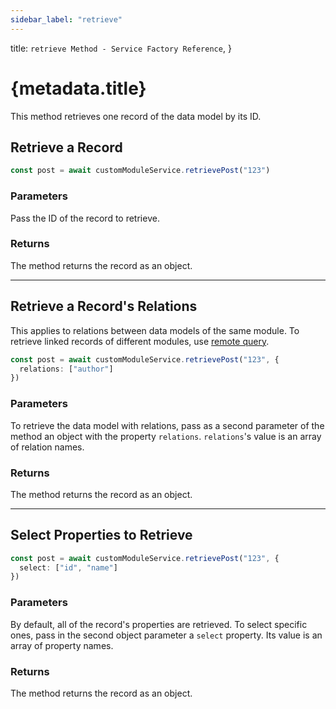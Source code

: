 ```yaml
---
sidebar_label: "retrieve"
---
```


  title: `retrieve Method - Service Factory Reference`,
}

# {metadata.title}

This method retrieves one record of the data model by its ID.

## Retrieve a Record

```ts
const post = await customModuleService.retrievePost("123")
```

### Parameters

Pass the ID of the record to retrieve.

### Returns

The method returns the record as an object.

---

## Retrieve a Record's Relations

<Note>

This applies to relations between data models of the same module. To retrieve linked records of different modules, use [remote query](!docs!/advanced-development/modules/remote-query).

</Note>

```ts
const post = await customModuleService.retrievePost("123", {
  relations: ["author"]
})
```

### Parameters

To retrieve the data model with relations, pass as a second parameter of the method an object with the property `relations`. `relations`'s value is an array of relation names.

### Returns

The method returns the record as an object.

---

## Select Properties to Retrieve

```ts
const post = await customModuleService.retrievePost("123", {
  select: ["id", "name"]
})
```

### Parameters

By default, all of the record's properties are retrieved. To select specific ones, pass in the second object parameter a `select` property. Its value is an array of property names.

### Returns

The method returns the record as an object.
